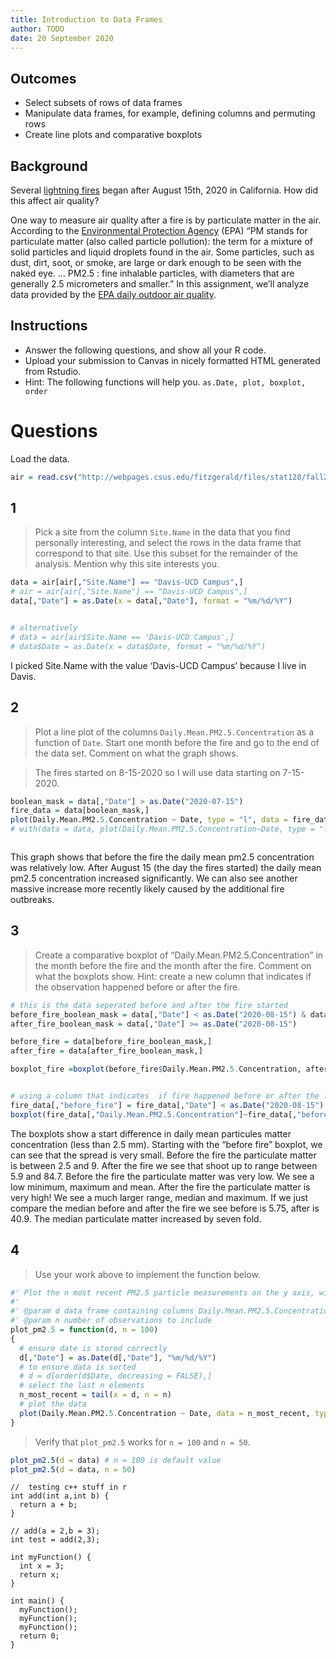 ```yaml
---
title: Introduction to Data Frames
author: TODO
date: 20 September 2020
---
```


## Outcomes

- Select subsets of rows of data frames
- Manipulate data frames, for example, defining columns and permuting rows
- Create line plots and comparative boxplots

## Background

Several [lightning fires](https://www.fire.ca.gov/incidents/2020/8/16/czu-lightning-complex-including-warnella-fire/) began after August 15th, 2020 in California. How did this affect air quality?

One way to measure air quality after a fire is by particulate matter in the air.
According to the [Environmental Protection Agency](https://www.epa.gov/pm-pollution/particulate-matter-pm-basics) (EPA) "PM stands for particulate matter (also called particle pollution): the term for a mixture of solid particles and liquid droplets found in the air.
Some particles, such as dust, dirt, soot, or smoke, are large or dark enough to be seen with the naked eye.
...
PM2.5 : fine inhalable particles, with diameters that are generally 2.5 micrometers and smaller."
In this assignment, we'll analyze data provided by the [EPA daily outdoor air quality](https://www.epa.gov/outdoor-air-quality-data/download-daily-data).

## Instructions

- Answer the following questions, and show all your R code.
- Upload your submission to Canvas in nicely formatted HTML generated from Rstudio.
- Hint: The following functions will help you. `as.Date, plot, boxplot, order`

# Questions

Load the data.

```r
air = read.csv("http://webpages.csus.edu/fitzgerald/files/stat128/fall20/ad_viz_plotval_data.csv")
```

## 1

> Pick a site from the column `Site.Name` in the data that you find personally interesting, and select the rows in the data frame that correspond to that site.
> Use this subset for the remainder of the analysis.
> Mention why this site interests you.

```r
data = air[air[,"Site.Name"] == "Davis-UCD Campus",]
# air = air[air[,"Site.Name"] == "Davis-UCD Campus",]
data[,"Date"] = as.Date(x = data[,"Date"], format = "%m/%d/%Y")


# alternatively 
# data = air[air$Site.Name == 'Davis-UCD Campus',]
# data$Date = as.Date(x = data$Date, format = "%m/%d/%Y")
```

I picked Site.Name with the value 'Davis-UCD Campus' because I live in Davis.

## 2

> Plot a line plot of the columns `Daily.Mean.PM2.5.Concentration` as a function of `Date`.
> Start one month before the fire and go to the end of the data set.
> Comment on what the graph shows.

> The fires started on 8-15-2020 so I will use data starting on 7-15-2020.

```r
boolean_mask = data[,"Date"] > as.Date("2020-07-15")
fire_data = data[boolean_mask,]
plot(Daily.Mean.PM2.5.Concentration ~ Date, type = "l", data = fire_data)
# with(data = data, plot(Daily.Mean.PM2.5.Concentration~Date, type = "l"))



```

This graph shows that before the fire the daily mean pm2.5 concentration was relatively low. After August 15 (the day the fires started) the daily mean pm2.5 concentration increased significantly. We can also see another massive increase more recently likely caused by the additional fire outbreaks.


## 3

> Create a comparative boxplot of "Daily.Mean.PM2.5.Concentration" in the month before the fire and the month after the fire.
> Comment on what the boxplots show.
> Hint: create a new column that indicates if the observation happened before or after the fire.

```r

# this is the data seperated before and after the fire started
before_fire_boolean_mask = data[,"Date"] < as.Date("2020-08-15") & data[,"Date"] > as.Date("2020-07-15")
after_fire_boolean_mask = data[,"Date"] >= as.Date("2020-08-15")

before_fire = data[before_fire_boolean_mask,]
after_fire = data[after_fire_boolean_mask,]

boxplot_fire =boxplot(before_fire$Daily.Mean.PM2.5.Concentration, after_fire$Daily.Mean.PM2.5.Concentration, horizontal = TRUE, names = c("before fire", "after fire"), xlab="pm 2.5 concentration", col = c("blue","orange"))


# using a column that indicates  if fire happened before or after the fire
fire_data[,"before_fire"] = fire_data[,"Date"] < as.Date("2020-08-15")
boxplot(fire_data[,"Daily.Mean.PM2.5.Concentration"]~fire_data[,"before_fire"])
```

The boxplots show  a start difference in daily mean particules matter concentration (less than 2.5 mm). Starting with the "before fire" boxplot, we can see that the spread is very small. Before the fire the particulate matter is between 2.5 and 9. After the fire we see that shoot up to range between 5.9 and 84.7. Before the fire the particulate matter was very low. We see a low minimum, maximum and mean. After the fire the particulate matter is very high! We  see a much larger range, median and maximum. If we just compare the median before and after the fire we see before is 5.75, after is  40.9. The median particulate matter increased by seven fold. 


## 4

> Use your work above to implement the function below. 

```r
#' Plot the n most recent PM2.5 particle measurements on the y axis, with date as the x axis.
#'
#' @param d data frame containing columns Daily.Mean.PM2.5.Concentration and Date for a single site
#' @param n number of observations to include
plot_pm2.5 = function(d, n = 100)
{
  # ensure date is stored correctly
  d[,"Date"] = as.Date(d[,"Date"], "%m/%d/%Y")
  # to ensure data is sorted
  # d = d[order(d$Date, decreasing = FALSE),] 
  # select the last n elements 
  n_most_recent = tail(x = d, n = n)
  # plot the data
  plot(Daily.Mean.PM2.5.Concentration ~ Date, data = n_most_recent, type="l")
}
```

> Verify that `plot_pm2.5` works for `n = 100` and `n = 50`.

```r
plot_pm2.5(d = data) # n = 100 is default value 
plot_pm2.5(d = data, n = 50)
```



```Rcpp
//  testing c++ stuff in r
int add(int a,int b) {
  return a + b;
}

// add(a = 2,b = 3);
int test = add(2,3);

```




```Rcpp
int myFunction() {
  int x = 3;
  return x;
}

int main() {
  myFunction();
  myFunction();
  myFunction();
  return 0;
}
```


